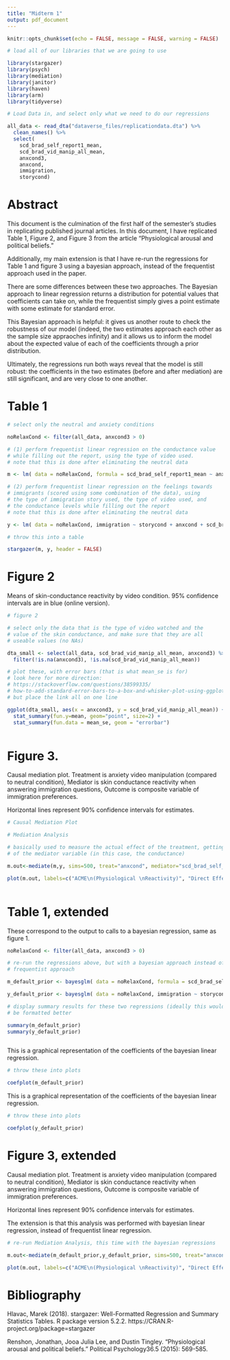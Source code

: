 ```yaml
---
title: "Midterm 1"
output: pdf_document
---
```


```r
knitr::opts_chunk$set(echo = FALSE, message = FALSE, warning = FALSE)

# load all of our libraries that we are going to use

library(stargazer)
library(psych)
library(mediation)
library(janitor)
library(haven)
library(arm)
library(tidyverse)

```

```r

# Load Data in, and select only what we need to do our regressions

all_data <- read_dta("dataverse_files/replicationdata.dta") %>% 
  clean_names() %>% 
  select(
    scd_brad_self_report1_mean, 
    scd_brad_vid_manip_all_mean,
    anxcond3,
    anxcond, 
    immigration, 
    storycond)


```

# Abstract

This document is the culmination of the first half of the semester's studies in replicating published journal articles. In this document, I have replicated Table 1, Figure 2, and Figure 3 from the article “Physiological arousal and political beliefs."

Additionally, my main extension is that I have re-run the regressions for Table 1 and figure 3 using a bayesian approach, instead of the frequentist approach used in the paper. 

There are some differences between these two approaches. The Bayesian approach to linear regression returns a distribution for potential values that coefficients can take on, while the frequentist simply gives a point estimate with some estimate for standard error.

This Bayesian approach is helpful: it gives us another route to check the robustness of our model (indeed, the two estimates approach each other as the sample size appraoches infinity) and it allows us to inform the model about the expected value of each of the coefficients through a prior distribution. 

Ultimately, the regressions run both ways reveal that the model is still robust: the coefficients in the two estimates (before and after mediation) are still significant, and are very close to one another. 

\newpage

# Table 1

```r

# select only the neutral and anxiety conditions

noRelaxCond <- filter(all_data, anxcond3 > 0)

# (1) perform frequentist linear regression on the conductance value
# while filling out the report, using the type of video used. 
# note that this is done after eliminating the neutral data

m <- lm( data = noRelaxCond, formula = scd_brad_self_report1_mean ~ anxcond) 

# (2) perform frequentist linear regression on the feelings towards 
# immigrants (scored using some combination of the data), using 
# the type of immigration story used, the type of video used, and 
# the conductance levels while filling out the report
# note that this is done after eliminating the neutral data

y <- lm( data = noRelaxCond, immigration ~ storycond + anxcond + scd_brad_self_report1_mean) 

# throw this into a table

stargazer(m, y, header = FALSE)

```
\newpage

# Figure 2

Means of skin-conductance reactivity by video condition. 95% confidence intervals are in blue (online version).

```r

# figure 2

# select only the data that is the type of video watched and the 
# value of the skin conductance, and make sure that they are all
# useable values (no NAs)

dta_small <- select(all_data, scd_brad_vid_manip_all_mean, anxcond3) %>%
  filter(!is.na(anxcond3), !is.na(scd_brad_vid_manip_all_mean))

# plot these, with error bars (that is what mean_se is for)
# look here for more direction:
# https://stackoverflow.com/questions/38599335/
# how-to-add-standard-error-bars-to-a-box-and-whisker-plot-using-ggplot2
# but place the link all on one line

ggplot(dta_small, aes(x = anxcond3, y = scd_brad_vid_manip_all_mean)) + theme_minimal() +
  stat_summary(fun.y=mean, geom="point", size=2) + 
  stat_summary(fun.data = mean_se, geom = "errorbar")



```



\newpage

# Figure 3. 

Causal mediation plot. Treatment is anxiety video manipulation (compared to neutral condition), Mediator is skin conductance reactivity when answering immigration questions, Outcome is composite variable of immigration preferences.

Horizontal lines represent 90% confidence intervals for estimates.

```r

# Causal Mediation Plot

# Mediation Analysis

# basically used to measure the actual effect of the treatment, getting rid
# of the mediator variable (in this case, the conductance)

m.out<-mediate(m,y, sims=500, treat="anxcond", mediator="scd_brad_self_report1_mean", dropobs=TRUE, boot=TRUE, conf.level=.90)

plot(m.out, labels=c("ACME\n(Physiological \nReactivity)", "Direct Effect \n(Anxiety)", "Total Effect"), cex.axis = 0.6) 



```


\newpage

# Table 1, extended

These correspond to the output to calls to a bayesian regression, same as figure 1.


```r

noRelaxCond <- filter(all_data, anxcond3 > 0)

# re-run the regressions above, but with a bayesian approach instead of a 
# frequentist approach

m_default_prior <- bayesglm( data = noRelaxCond, formula = scd_brad_self_report1_mean ~ anxcond) 

y_default_prior <- bayesglm( data = noRelaxCond, immigration ~ storycond + anxcond + scd_brad_self_report1_mean) 

# display summary results for these two regressions (ideally this would)
# be formatted better

summary(m_default_prior)
summary(y_default_prior)



```
\newpage

This is a graphical representation of the coefficients of the bayesian linear regression.


```r


# throw these into plots

coefplot(m_default_prior)
```

\newpage

This is a graphical representation of the coefficients of the bayesian linear regression.


```r


# throw these into plots

coefplot(y_default_prior)
```

\newpage

# Figure 3, extended

Causal mediation plot. Treatment is anxiety video manipulation (compared to neutral condition), Mediator is skin conductance reactivity when answering immigration questions, Outcome is composite variable of immigration preferences.

Horizontal lines represent 90% confidence intervals for estimates.

The extension is that this analysis was performed with bayesian linear regression, instead of frequentist linear regression.

```r

# re-run Mediation Analysis, this time with the bayesian regressions

m.out<-mediate(m_default_prior,y_default_prior, sims=500, treat="anxcond", mediator="scd_brad_self_report1_mean", dropobs=TRUE, boot=TRUE, conf.level=.90)

plot(m.out, labels=c("ACME\n(Physiological \nReactivity)", "Direct Effect \n(Anxiety)", "Total Effect"), cex.axis = 0.6) 

```
\newpage

# Bibliography

Hlavac, Marek (2018). stargazer: Well-Formatted Regression and Summary Statistics Tables.
 R package version 5.2.2. https://CRAN.R-project.org/package=stargazer 

Renshon, Jonathan, Jooa Julia Lee, and Dustin Tingley. “Physiological arousal and political beliefs.” Political Psychology36.5 (2015): 569-585.


